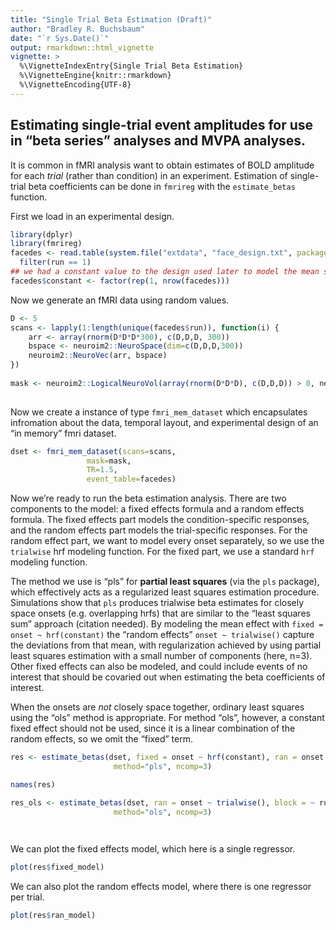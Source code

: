```yaml
---
title: "Single Trial Beta Estimation (Draft)"
author: "Bradley R. Buchsbaum"
date: "`r Sys.Date()`"
output: rmarkdown::html_vignette
vignette: >
  %\VignetteIndexEntry{Single Trial Beta Estimation}
  %\VignetteEngine{knitr::rmarkdown}
  %\VignetteEncoding{UTF-8}
---
```



## Estimating single-trial event amplitudes for use in "beta series" analyses and MVPA analyses.

It is common in fMRI analysis want to obtain estimates of BOLD amplitude for each *trial* (rather than condition) in an experiment. Estimation of single-trial beta coefficients can be done in `fmrireg` with the `estimate_betas` function.

First we load in an experimental design.

```r

library(dplyr)
library(fmrireg)
facedes <- read.table(system.file("extdata", "face_design.txt", package = "fmrireg"), header=TRUE) %>%
  filter(run == 1)
## we had a constant value to the design used later to model the mean stimulus response over all trials.
facedes$constant <- factor(rep(1, nrow(facedes)))

```

Now we generate an fMRI data using random values.

```r

D <- 5
scans <- lapply(1:length(unique(facedes$run)), function(i) {
    arr <- array(rnorm(D*D*D*300), c(D,D,D, 300))
    bspace <- neuroim2::NeuroSpace(dim=c(D,D,D,300))
    neuroim2::NeuroVec(arr, bspace)
})
  
mask <- neuroim2::LogicalNeuroVol(array(rnorm(D*D*D), c(D,D,D)) > 0, neuroim2::NeuroSpace(dim=c(D,D,D)))
  
```

Now we create a instance of type `fmri_mem_dataset` which encapsulates infromation about the data, temporal layout, and experimental design of an "in memory" fmri dataset.

```r

dset <- fmri_mem_dataset(scans=scans, 
                 mask=mask, 
                 TR=1.5, 
                 event_table=facedes)

```

Now we're ready to run the beta estimation analysis. There are two components to the model: a fixed effects formula and a random effects formula. The fixed effects part models the condition-specific responses, and the random effects part models the trial-specific responses. For the random effect part, we want to model every onset separately, so we use the `trialwise` hrf modeling function. For the fixed part, we use a standard `hrf` modeling function.

The method we use is "pls" for **partial least squares** (via the `pls` package), which effectively acts as a regularized least squares estimation procedure. Simulations show that `pls` produces trialwise beta estimates for closely space onsets (e.g. overlapping hrfs) that are similar to the "least squares sum" approach (citation needed). By modeling the mean effect with `fixed = onset ~ hrf(constant)` the "random effects" `onset ~ trialwise()` capture the deviations from that mean, with regularization achieved by using partial least squares estimation with a small number of components (here, n=3). Other fixed effects can also be modeled, and could include events of no interest that should be covaried out when estimating the beta coefficients of interest.

When the onsets are *not* closely space together, ordinary least squares using the "ols" method is appropriate. For method "ols", however, a constant fixed effect should not be used, since it is a linear combination of the random effects, so we omit the "fixed" term.

```r
  

res <- estimate_betas(dset, fixed = onset ~ hrf(constant), ran = onset ~ trialwise(), block = ~ run, 
                       method="pls", ncomp=3)

names(res)

res_ols <- estimate_betas(dset, ran = onset ~ trialwise(), block = ~ run, 
                       method="ols", ncomp=3)

  
```

We can plot the fixed effects model, which here is a single regressor. 

```r

plot(res$fixed_model)

```

We can also plot the random effects model, where there is one regressor per trial.


```r

plot(res$ran_model)

```





